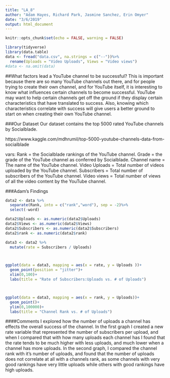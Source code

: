 ```yaml
---
title: "LA_8"
author: "Adam Hayes, Richard Park, Jasmine Sanchez, Erin Omyer"
date: "3/6/2019"
output: html_document
---
```


```r
knitr::opts_chunk$set(echo = FALSE, warning = FALSE)
```

```r
library(tidyverse)
library(data.table)
data <- fread("data.csv", na.strings = c("--"))%>%
  rename(Uploads = "Video Uploads", Views = "Video views")
#data <- na.omit(data)


```

##What factors lead a YouTube channel to be successful?
This is important because there are so many YouTube channels out there, and for people trying to create their own channel, and for YouTube itself, it is interesting to know what influences certain channels to become successful.  YouTube may want to help certain channels get off the ground if they display certain characteristics that have translated to success.  Also, knowing which characteristics correlate with success will give users a better ground to start on when creating their own YouTube channel.

###Our Dataset
Our dataset contains the top 5000 rated YouTube channels by Socialblade.

https://www.kaggle.com/mdhrumil/top-5000-youtube-channels-data-from-socialblade

vars:
Rank = the Socialblade rankings of the YouTube channel.
Grade =  the grade of the YouTube channel as conferred by Socialblade.
Channel name = The name of the YouTube channel.
Video Uploads = Total number of videos uploaded by the YouTube channel.
Subscribers = Total number of subscribers of the YouTube channel.
Video views = Total number of views of all the video content by the YouTube channel.




###Adam's Findings

```r
data2 <- data %>%
  separate(Rank, into = c("rank","word"), sep = -2)%>%
  select(-word)

data2$Uploads <- as.numeric(data2$Uploads)
data2$Views <- as.numeric(data2$Views)
data2$Subscribers <- as.numeric(data2$Subscribers)
data2$rank <- as.numeric(data2$rank)

data3 <- data2 %>%
  mutate(rate = Subscribers / Uploads)



ggplot(data = data3, mapping = aes(x = rate, y = Uploads ))+
  geom_point(position = "jitter")+
  xlim(0,100)+
  labs(title = "Rate of Subscribers:Uploads vs. # of Uploads")



ggplot(data = data3, mapping = aes(x = rank, y = Uploads))+
  geom_point()+
  ylim(0,100000)+
  labs(title = "Channel Rank vs. # of Uploads")
```

####Comments
I explored how the number of uploads a channel has effects the overall success of the channel.  In the first graph I created a new rate variable that represented the number of subscribers per upload, and when I compared that with how many uploads each channel has I found that the rate tends to be much higher with less uploads, and much lower when a channel has more uploads.  In the second graph, I compared the channel rank with it's number of uploads, and found that the number of uploads does not correlate at all with a channels rank, as some channels with very good rankings have very little uploads while others with good rankings have high uploads.